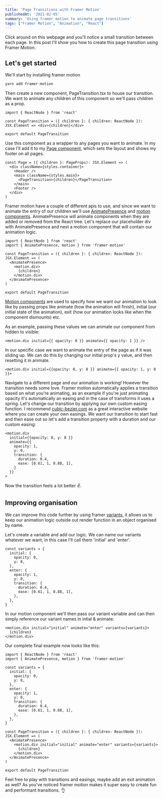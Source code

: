 ```yaml
---
title: 'Page Transitions with Framer Motion'
publishedAt: '2021-02-05'
summary: 'Using framer motion to animate page transitions'
tags: ["Framer Motion", "Animation", "React"]
---
```


Click around on this webpage and you'll notice a small transition between each page. In this post I'll show you how to create this page transition using Framer Motion.

## Let's get started

We'll start by installing framer motion

```bash
yarn add framer-motion
```

Then create a new component, PageTransition.tsx to house our transition. We want to animate any children of this component so we'll pass children as a prop.

```tsx
import { ReactNode } from 'react'

const PageTransition = ({ children }: { children: ReactNode }): JSX.Element => <div>{children}</div>

export default PageTransition
```

Use this component as a wrapper to any pages you want to animate. In my case I'll add it to my [Page component](https://github.com/winklesenkraft/winklesenkraft-next/blob/master/components/page.tsx#L29), which sets the layout and shows my footer on all pages.

```tsx {5}
const Page = ({ children }: PageProps): JSX.Element => (
  <div className={styles.container}>
    <Header />
    <main className={styles.main}>
      <PageTransition>{children}</PageTransition>
    </main>
    <Footer />
  </div>
)
```

Framer motion have a couple of different apis to use, and since we want to animate the entry of our children we'll use [AnimatePresence](https://www.framer.com/api/motion/animate-presence/) and [motion components](https://www.framer.com/api/motion/component/). AnimatePresence will animate components when they are added or removed from the React tree. Let's replace our placeholder div with AnimatePresence and nest a motion component that will contain our animation logic.

```tsx
import { ReactNode } from 'react'
import { AnimatePresence, motion } from 'framer-motion'

const PageTransition = ({ children }: { children: ReactNode }): JSX.Element => (
  <AnimatePresence>
    <motion.div>
      {children}
    </motion.div>
  </AnimatePresence>
)

export default PageTransition
```

[Motion components](https://www.framer.com/api/motion/component/) are used to specify how we want our animation to look like by passing props like animate (how the animation will finish), initial (our initial state of the animation), exit (how our animation looks like when the component dismounts) etc.

As an example, passing these values we can animate our component from hidden to visible:

```tsx
<motion.div initial={{ opacity: 0 }} animate={{ opacity: 1 }} />
```

In our specific case we want to animate the entry of the page as if it was sliding up. We can do this by changing our initial prop's y value, and then resetting it in animate.

```tsx
<motion.div initial={{opacity: 0, y: 8 }} animate={{ opacity: 1, y: 0 }}>
```

Navigate to a different page and our animation is working! However the transition needs some love. Framer motion automatically applies a transition based on what you're animating, as an example if you're just animating opacity it's automatically an easing and in the case of transforms it uses a spring. Let's change our transition by applying our own custom easing function. I recommend [cubic-bezier.com](http://cubic-bezier.com) as a great interactive website where you can create your own easings. We want our transition to start fast and then ease out so let's add a transition property with a duration and our custom easing:

```tsx
<motion.div
  initial={{opacity: 0, y: 8 }}
  animate={{
    opacity: 1,
    y: 0,
    transition: {
      duration: 0.4,
      ease: [0.61, 1, 0.88, 1],
    }
  }}
>
```

Now the transition feels a lot better ✌️.

## Improving organisation

We can improve this code further by using framer [variants](https://www.framer.com/api/motion/component/#animationprops.variants), it allows us to keep our animation logic outside out render function in an object organised by name.

Let's create a variable and add our logic. We can name our variants whatever we want, in this case I'll call them 'initial' and 'enter'.

```tsx
const variants = {
  initial: {
    opacity: 0,
    y: 8,
  },
  enter: {
    opacity: 1,
    y: 0,
    transition: {
      duration: 0.4,
      ease: [0.61, 1, 0.88, 1],
    },
  },
}
```

In our motion component we'll then pass our variant variable and can then simply reference our variant names in intial & animate:

```tsx
<motion.div initial="initial" animate="enter" variants={variants}>
  {children}
</motion.div>
```

Our complete final example now looks like this:
```tsx
import { ReactNode } from 'react'
import { AnimatePresence, motion } from 'framer-motion'

const variants = {
  initial: {
    opacity: 0,
    y: 8,
  },
  enter: {
    opacity: 1,
    y: 0,
    transition: {
      duration: 0.4,
      ease: [0.61, 1, 0.88, 1],
    },
  },
}

const PageTransition = ({ children }: { children: ReactNode }): JSX.Element => (
  <AnimatePresence>
    <motion.div initial="initial" animate="enter" variants={variants}>
      {children}
    </motion.div>
  </AnimatePresence>
)

export default PageTransition
```

Feel free to play with transitions and easings, maybe add an exit animation as well? As you've noticed framer motion makes it super easy to create fun and performant transitions. 👌
